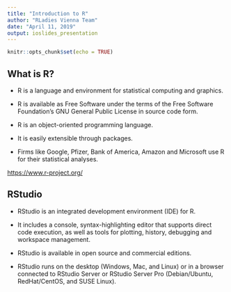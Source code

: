 ```yaml
---
title: "Introduction to R"
author: "RLadies Vienna Team"
date: "April 11, 2019"
output: ioslides_presentation
---
```


```r
knitr::opts_chunk$set(echo = TRUE)
```

## What is R?

* R is a language and environment for statistical computing and graphics. 

* R is available as Free Software under the terms of the Free Software Foundation's GNU General Public License in source code form. 

<!-- * One of R's strengths is the ease with which well-designed publication-quality plots can be produced, including mathematical symbols and formulae where needed. -->

* R is an object-oriented programming language.

* It is easily extensible through packages.

* Firms like Google, Pfizer, Bank of America, Amazon and Microsoft use R for their statistical analyses.  

[https://www.r-project.org/](https://www.r-project.org/)

## RStudio 

* RStudio is an integrated development environment (IDE) for R. 

* It includes a console, syntax-highlighting editor that supports direct code execution, as well as tools for plotting, history, debugging and workspace management.

* RStudio is available in open source and commercial editions.

* RStudio runs on the desktop (Windows, Mac, and Linux) or in a browser connected to RStudio Server or RStudio Server Pro (Debian/Ubuntu, RedHat/CentOS, and SUSE Linux).

